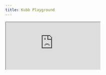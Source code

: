 ```yaml
---
title: Kubb Playground
---
```


<iframe
  src="https://play.kubb.dev"
  style={{
    width: '100%',
    height: 'calc(100vh - 64px)',
    border: 0,
    overflow: 'hidden',
    background: 'rgb(21, 21, 21)'
  }}
  title="Kubb Playground"
  allow="accelerometer; ambient-light-sensor; camera; encrypted-media; geolocation; gyroscope; hid; microphone; midi; payment; usb; vr; xr-spatial-tracking; clipboard-write"
  sandbox="allow-autoplay allow-forms allow-modals allow-popups allow-presentation allow-same-origin allow-scripts"
/>
